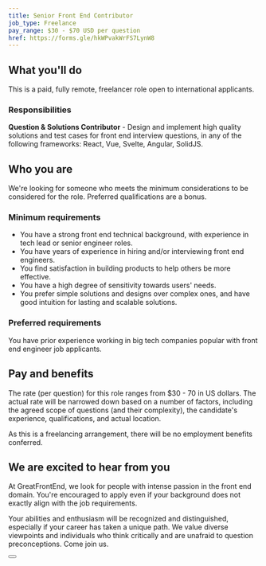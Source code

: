 ```yaml
---
title: Senior Front End Contributor
job_type: Freelance
pay_range: $30 - $70 USD per question
href: https://forms.gle/hkWPvakWrFS7LynW8
---
```



## What you'll do

This is a paid, fully remote, freelancer role open to international applicants.

### Responsibilities

**Question & Solutions Contributor** - Design and implement high quality solutions and test cases for front end interview questions, in any of the following frameworks: React, Vue, Svelte, Angular, SolidJS.

## Who you are

We're looking for someone who meets the minimum considerations to be considered for the role. Preferred qualifications are a bonus.

### Minimum requirements

- You have a strong front end technical background, with experience in tech lead or senior engineer roles.
- You have years of experience in hiring and/or interviewing front end engineers.
- You find satisfaction in building products to help others be more effective.
- You have a high degree of sensitivity towards users' needs.
- You prefer simple solutions and designs over complex ones, and have good intuition for lasting and scalable solutions.

### Preferred requirements

You have prior experience working in big tech companies popular with front end engineer job applicants.

## Pay and benefits

The rate (per question) for this role ranges from $30 - 70 in US dollars. The actual rate will be narrowed down based on a number of factors, including the agreed scope of questions (and their complexity), the candidate's experience, qualifications, and actual location.

As this is a freelancing arrangement, there will be no employment benefits conferred.

<div className="bg-slate-50 border border-slate-300 mt-8 px-8 pb-8 pt-0 rounded">

## We are excited to hear from you

At GreatFrontEnd, we look for people with intense passion in the front end domain. You're encouraged to apply even if your background does not exactly align with the job requirements.

Your abilities and enthusiasm will be recognized and distinguished, especially if your career has taken a unique path. We value diverse viewpoints and individuals who think critically and are unafraid to question preconceptions. Come join us.

<div className="not-prose">
  <Button
    variant="primary"
    size="lg"
    href={href}
    label="Apply Now"
  />
</div>
</div>

